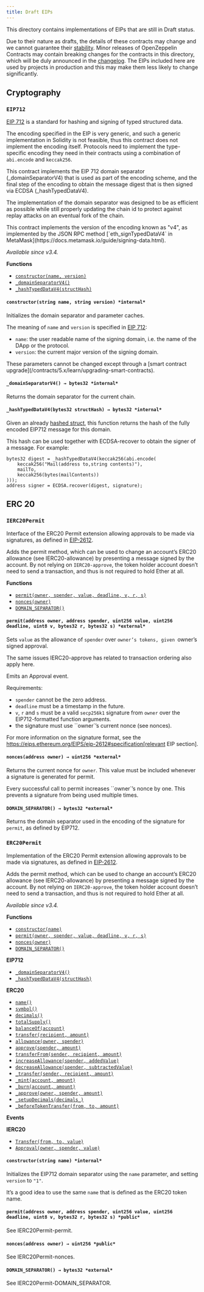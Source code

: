 ```yaml
---
title: Draft EIPs
---
```


This directory contains implementations of EIPs that are still in Draft status.

Due to their nature as drafts, the details of these contracts may change and we cannot guarantee their [stability](/contracts/3.x/releases-stability). Minor releases of OpenZeppelin Contracts may contain breaking changes for the contracts in this directory, which will be duly announced in the [changelog](https://github.com/OpenZeppelin/openzeppelin-contracts/blob/master/CHANGELOG.md). The EIPs included here are used by projects in production and this may make them less likely to change significantly.

## Cryptography

### ``EIP712``

[EIP 712](https://eips.ethereum.org/EIPS/eip-712) is a standard for hashing and signing of typed structured data.

The encoding specified in the EIP is very generic, and such a generic implementation in Solidity is not feasible,
thus this contract does not implement the encoding itself. Protocols need to implement the type-specific encoding
they need in their contracts using a combination of `abi.encode` and `keccak256`.

This contract implements the EIP 712 domain separator (_domainSeparatorV4) that is used as part of the encoding
scheme, and the final step of the encoding to obtain the message digest that is then signed via ECDSA
(_hashTypedDataV4).

The implementation of the domain separator was designed to be as efficient as possible while still properly updating
the chain id to protect against replay attacks on an eventual fork of the chain.

<Callout>
This contract implements the version of the encoding known as "v4", as implemented by the JSON RPC method
[`eth_signTypedDataV4` in MetaMask](https://docs.metamask.io/guide/signing-data.html).
</Callout>

_Available since v3.4._

**Functions**

* [`constructor(name, version)`](#EIP712-constructor-string-string-)
* [`_domainSeparatorV4()`](#EIP712-_domainSeparatorV4)
* [`_hashTypedDataV4(structHash)`](#EIP712-_hashTypedDataV4-bytes32-)

<a id="EIP712-constructor"></a>

#### `constructor(string name, string version) *internal*`

Initializes the domain separator and parameter caches.

The meaning of `name` and `version` is specified in
[EIP 712](https://eips.ethereum.org/EIPS/eip-712#definition-of-domainseparator):

* `name`: the user readable name of the signing domain, i.e. the name of the DApp or the protocol.
* `version`: the current major version of the signing domain.

<Callout>
These parameters cannot be changed except through a [smart
contract upgrade](/contracts/5.x/learn/upgrading-smart-contracts).
</Callout>

<a id="EIP712-_domainSeparatorV4"></a>

#### `_domainSeparatorV4() → bytes32 *internal*`

Returns the domain separator for the current chain.

<a id="EIP712-_hashTypedDataV4"></a>

#### `_hashTypedDataV4(bytes32 structHash) → bytes32 *internal*`

Given an already [hashed struct](https://eips.ethereum.org/EIPS/eip-712#definition-of-hashstruct), this
function returns the hash of the fully encoded EIP712 message for this domain.

This hash can be used together with ECDSA-recover to obtain the signer of a message. For example:

```solidity
bytes32 digest = _hashTypedDataV4(keccak256(abi.encode(
    keccak256("Mail(address to,string contents)"),
    mailTo,
    keccak256(bytes(mailContents))
)));
address signer = ECDSA.recover(digest, signature);
```

## ERC 20

### ``IERC20Permit``

Interface of the ERC20 Permit extension allowing approvals to be made via signatures, as defined in
[EIP-2612](https://eips.ethereum.org/EIPS/eip-2612).

Adds the permit method, which can be used to change an account’s ERC20 allowance (see IERC20-allowance) by
presenting a message signed by the account. By not relying on `IERC20-approve`, the token holder account doesn’t
need to send a transaction, and thus is not required to hold Ether at all.

**Functions**

* [`permit(owner, spender, value, deadline, v, r, s)`](#IERC20Permit-permit-address-address-uint256-uint256-uint8-bytes32-bytes32-)
* [`nonces(owner)`](#IERC20Permit-nonces-address-)
* [`DOMAIN_SEPARATOR()`](#IERC20Permit-DOMAIN_SEPARATOR)

<a id="EIP712-permit"></a>

#### `permit(address owner, address spender, uint256 value, uint256 deadline, uint8 v, bytes32 r, bytes32 s) *external*`

Sets `value` as the allowance of `spender` over `owner’s tokens,
given `owner’s signed approval.

<Callout type='warn'>
The same issues IERC20-approve has related to transaction
ordering also apply here.
</Callout>

Emits an Approval event.

Requirements:

* `spender` cannot be the zero address.
* `deadline` must be a timestamp in the future.
* `v`, `r` and `s` must be a valid `secp256k1` signature from `owner`
over the EIP712-formatted function arguments.
* the signature must use ``owner`’s current nonce (see nonces).

For more information on the signature format, see the
https://eips.ethereum.org/EIPS/eip-2612#specification[relevant EIP
section].

<a id="EIP712-nonces"></a>

#### `nonces(address owner) → uint256 *external*`

Returns the current nonce for `owner`. This value must be
included whenever a signature is generated for permit.

Every successful call to permit increases ``owner`’s nonce by one. This
prevents a signature from being used multiple times.

<a id="EIP712-DOMAIN_SEPARATOR"></a>

#### `DOMAIN_SEPARATOR() → bytes32 *external*`

Returns the domain separator used in the encoding of the signature for `permit`, as defined by EIP712.

### ``ERC20Permit``

Implementation of the ERC20 Permit extension allowing approvals to be made via signatures, as defined in
[EIP-2612](https://eips.ethereum.org/EIPS/eip-2612).

Adds the permit method, which can be used to change an account’s ERC20 allowance (see IERC20-allowance) by
presenting a message signed by the account. By not relying on `IERC20-approve`, the token holder account doesn’t
need to send a transaction, and thus is not required to hold Ether at all.

_Available since v3.4._

**Functions**

* [`constructor(name)`](#ERC20Permit-constructor-string-)
* [`permit(owner, spender, value, deadline, v, r, s)`](#ERC20Permit-permit-address-address-uint256-uint256-uint8-bytes32-bytes32-)
* [`nonces(owner)`](#ERC20Permit-nonces-address-)
* [`DOMAIN_SEPARATOR()`](#ERC20Permit-DOMAIN_SEPARATOR)

**EIP712**

* [`_domainSeparatorV4()`](#EIP712-_domainSeparatorV4)
* [`_hashTypedDataV4(structHash)`](#EIP712-_hashTypedDataV4-bytes32-)

**ERC20**

* [`name()`](#ERC20-name)
* [`symbol()`](#ERC20-symbol)
* [`decimals()`](#ERC20-decimals)
* [`totalSupply()`](#ERC20-totalSupply)
* [`balanceOf(account)`](#ERC20-balanceOf-address-)
* [`transfer(recipient, amount)`](#ERC20-transfer-address-uint256-)
* [`allowance(owner, spender)`](#ERC20-allowance-address-address-)
* [`approve(spender, amount)`](#ERC20-approve-address-uint256-)
* [`transferFrom(sender, recipient, amount)`](#ERC20-transferFrom-address-address-uint256-)
* [`increaseAllowance(spender, addedValue)`](#ERC20-increaseAllowance-address-uint256-)
* [`decreaseAllowance(spender, subtractedValue)`](#ERC20-decreaseAllowance-address-uint256-)
* [`_transfer(sender, recipient, amount)`](#ERC20-_transfer-address-address-uint256-)
* [`_mint(account, amount)`](#ERC20-_mint-address-uint256-)
* [`_burn(account, amount)`](#ERC20-_burn-address-uint256-)
* [`_approve(owner, spender, amount)`](#ERC20-_approve-address-address-uint256-)
* [`_setupDecimals(decimals_)`](#ERC20-_setupDecimals-uint8-)
* [`_beforeTokenTransfer(from, to, amount)`](#ERC20-_beforeTokenTransfer-address-address-uint256-)

**Events**

**IERC20**

* [`Transfer(from, to, value)`](#IERC20-Transfer-address-address-uint256-)
* [`Approval(owner, spender, value)`](#IERC20-Approval-address-address-uint256-)

<a id="EIP712-constructor"></a>

#### `constructor(string name) *internal*`

Initializes the EIP712 domain separator using the `name` parameter, and setting `version` to `"1"`.

It’s a good idea to use the same `name` that is defined as the ERC20 token name.

<a id="EIP712-permit"></a>

#### `permit(address owner, address spender, uint256 value, uint256 deadline, uint8 v, bytes32 r, bytes32 s) *public*`

See IERC20Permit-permit.

<a id="EIP712-nonces"></a>

#### `nonces(address owner) → uint256 *public*`

See IERC20Permit-nonces.

<a id="EIP712-DOMAIN_SEPARATOR"></a>

#### `DOMAIN_SEPARATOR() → bytes32 *external*`

See IERC20Permit-DOMAIN_SEPARATOR.
